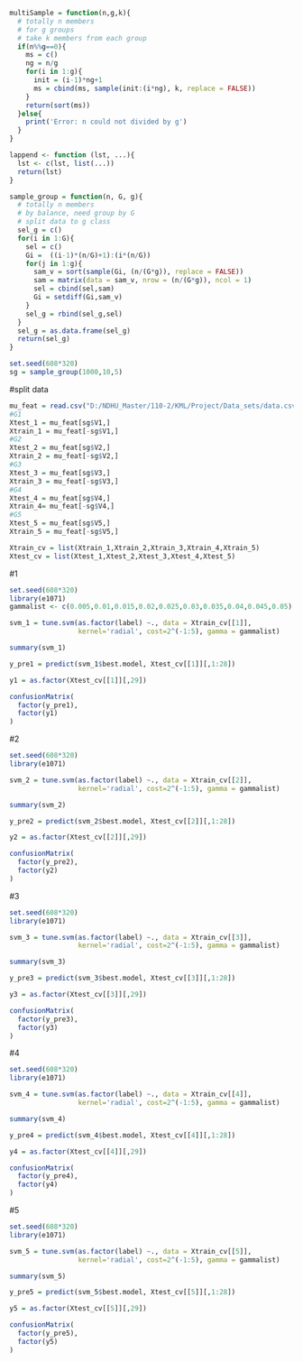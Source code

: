 ```r
multiSample = function(n,g,k){
  # totally n members
  # for g groups
  # take k members from each group
  if(n%%g==0){
    ms = c()
    ng = n/g
    for(i in 1:g){
      init = (i-1)*ng+1
      ms = cbind(ms, sample(init:(i*ng), k, replace = FALSE))
    }
    return(sort(ms))
  }else{
    print('Error: n could not divided by g')
  }
}

lappend <- function (lst, ...){
  lst <- c(lst, list(...))
  return(lst)
}
```

```r

sample_group = function(n, G, g){
  # totally n members
  # by balance, need group by G
  # split data to g class
  sel_g = c()
  for(i in 1:G){
    sel = c()
    Gi =  ((i-1)*(n/G)+1):(i*(n/G))
    for(j in 1:g){
      sam_v = sort(sample(Gi, (n/(G*g)), replace = FALSE))
      sam = matrix(data = sam_v, nrow = (n/(G*g)), ncol = 1)
      sel = cbind(sel,sam)
      Gi = setdiff(Gi,sam_v)
    }
    sel_g = rbind(sel_g,sel)
  }
  sel_g = as.data.frame(sel_g)
  return(sel_g)
}

```

```r
set.seed(608*320)
sg = sample_group(1000,10,5)

```

#split data

```r
mu_feat = read.csv("D:/NDHU_Master/110-2/KML/Project/Data_sets/data.csv", row.names = 1)
#G1
Xtest_1 = mu_feat[sg$V1,]
Xtrain_1 = mu_feat[-sg$V1,]
#G2
Xtest_2 = mu_feat[sg$V2,]
Xtrain_2 = mu_feat[-sg$V2,]
#G3
Xtest_3 = mu_feat[sg$V3,]
Xtrain_3 = mu_feat[-sg$V3,]
#G4
Xtest_4 = mu_feat[sg$V4,]
Xtrain_4= mu_feat[-sg$V4,]
#G5
Xtest_5 = mu_feat[sg$V5,]
Xtrain_5 = mu_feat[-sg$V5,]

Xtrain_cv = list(Xtrain_1,Xtrain_2,Xtrain_3,Xtrain_4,Xtrain_5)
Xtest_cv = list(Xtest_1,Xtest_2,Xtest_3,Xtest_4,Xtest_5)
```


#1
```r
set.seed(608*320)
library(e1071)
gammalist <- c(0.005,0.01,0.015,0.02,0.025,0.03,0.035,0.04,0.045,0.05)

svm_1 = tune.svm(as.factor(label) ~., data = Xtrain_cv[[1]], 
                 kernel='radial', cost=2^(-1:5), gamma = gammalist)

summary(svm_1)

y_pre1 = predict(svm_1$best.model, Xtest_cv[[1]][,1:28])

y1 = as.factor(Xtest_cv[[1]][,29])

confusionMatrix(
  factor(y_pre1),
  factor(y1)
)
```
#2
```r
set.seed(608*320)
library(e1071)

svm_2 = tune.svm(as.factor(label) ~., data = Xtrain_cv[[2]], 
                 kernel='radial', cost=2^(-1:5), gamma = gammalist)

summary(svm_2)

y_pre2 = predict(svm_2$best.model, Xtest_cv[[2]][,1:28])

y2 = as.factor(Xtest_cv[[2]][,29])

confusionMatrix(
  factor(y_pre2),
  factor(y2)
) 
```
#3
```r
set.seed(608*320)
library(e1071)

svm_3 = tune.svm(as.factor(label) ~., data = Xtrain_cv[[3]], 
                 kernel='radial', cost=2^(-1:5), gamma = gammalist)

summary(svm_3)

y_pre3 = predict(svm_3$best.model, Xtest_cv[[3]][,1:28])

y3 = as.factor(Xtest_cv[[3]][,29])

confusionMatrix(
  factor(y_pre3),
  factor(y3)
) 
```
#4
```r
set.seed(608*320)
library(e1071)

svm_4 = tune.svm(as.factor(label) ~., data = Xtrain_cv[[4]], 
                 kernel='radial', cost=2^(-1:5), gamma = gammalist)

summary(svm_4)

y_pre4 = predict(svm_4$best.model, Xtest_cv[[4]][,1:28])

y4 = as.factor(Xtest_cv[[4]][,29])

confusionMatrix(
  factor(y_pre4),
  factor(y4)
) 
```
#5
```r
set.seed(608*320)
library(e1071)

svm_5 = tune.svm(as.factor(label) ~., data = Xtrain_cv[[5]], 
                 kernel='radial', cost=2^(-1:5), gamma = gammalist)

summary(svm_5)

y_pre5 = predict(svm_5$best.model, Xtest_cv[[5]][,1:28])

y5 = as.factor(Xtest_cv[[5]][,29])

confusionMatrix(
  factor(y_pre5),
  factor(y5)
)
```